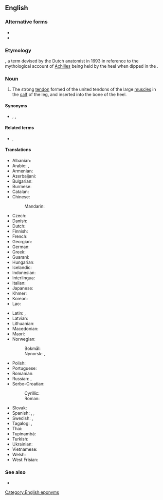 {{also|Achilles' tendon}}
==English==

===Alternative forms===
* {{l|en|Achilles' tendon}}
* {{l|en|tendon of Achilles}}

===Etymology===
{{calque|en|NL.|Achillis tendo}}, a term devised by the Dutch anatomist {{w|Philip Verheyden}} in 1693 in reference to the mythological account of [[Achilles]] being held by the heel when dipped in the {{w|Styx|River Styx}}.

===Noun===
{{en-noun}}

# {{lb|en|anatomy}} The strong [[tendon]] formed of the united tendons of the large [[muscle]]s in the [[calf]] of the leg, and inserted into the bone of the heel.

====Synonyms====
* {{sense|anatomy}} {{l|en|calcaneal tendon}}, {{l|en|tendo Achillis}}, {{l|en|tendo calcaneus}}

====Related terms====
* {{l|en|Achilles jerk}}, {{l|en|Achilles reflex}}

====Translations====
{{trans-top|strong tendon in the calf of the leg}}
* Albanian: {{t-needed|sq}}
* Arabic: {{t|ar|وَتَر أَخِيل|m}}, {{t|ar|عُرْقُوب|m}}
* Armenian: {{t|hy|աքիլեսյան ջիլ}}
* Azerbaijani: {{t|az|Axilles vətəri}}
* Bulgarian: {{t|bg|ахилесово сухожилие|n}}
* Burmese: {{t-needed|my}}
* Catalan: {{t|ca|tendó d'Aquil·les}}
* Chinese:
*: Mandarin: {{t+|cmn|跟腱|tr=gēnjiàn}}
* Czech: {{t|cs|Achillova šlacha|f}}
* Danish: {{t|da|akillessene|c}}
* Dutch: {{t+|nl|achillespees|f}}
* Finnish: {{t+|fi|akillesjänne}}
* French: {{t+|fr|tendon d’Achille|m}}
* Georgian: {{t|ka|აქილევსის მყესი}}
* German: {{t+|de|Achillessehne|f}}
* Greek: {{t+|el|αχίλλειος τένοντας|m}}
* Guaraní: {{t|gn|pytasã}}
* Hungarian: {{t+|hu|Achilles-ín}}
* Icelandic: {{t+|is|hásin|f}}
* Indonesian: {{t|id|tendon achilles}}
* Interlingua: {{t|ia|tendon de Achilles}}
* Italian: {{t+|it|tendine di Achille|m}}
* Japanese: {{t|ja|アキレス腱|tr=[[あきれすけん]], akiresu-ken}}
* Khmer: {{t|km|សរសៃពួរកែង|tr=sɑɑ say puə kaeŋ|sc=Khmr}}
* Korean: {{t+|ko|아킬레스건}}
* Lao: {{t-needed|lo}}
{{trans-mid}}
* Latin: {{t|la|tendo calcaneus|m}}, {{t|la|tendo Achillis|m}}
* Latvian: {{t|lv|Ahileja cīpsla|f}}
* Lithuanian: {{t|lt|kulninė sausgyslė|f}}
* Macedonian: {{t-needed|mk}}
* Maori: {{t|mi|iohere punga}}
* Norwegian:
*: Bokmål: {{t|nb|akillessene|m|f}}
*: Nynorsk: {{t|nn|akillessen|f}}, {{t|nn|akillessene|f}}
* Polish: {{t+|pl|ścięgno Achillesa|n}}
* Portuguese: {{t|pt|tendão de Aquiles|m}}
* Romanian: {{t|ro|tendonul lui Ahile|n}}
* Russian: {{t+|ru|ахи́ллово сухожи́лие|n}}, {{t|ru|пя́точное сухожи́лие|n}}
* Serbo-Croatian:
*: Cyrillic: {{t|sh|Ахилова тетива|f}}
*: Roman: {{t|sh|Ahilova tetiva|f}}
* Slovak: {{t|sk|Achillova šľacha|f}}
* Spanish: {{t|es|tendón aquíleo|m}}, {{t|es|tendón de Aquiles|m}}, {{t|es|tendón calcáneo|m}}
* Swedish: {{t+|sv|hälsena|c}}, {{t+|sv|akillessena}}
* Tagalog: {{t|tl|litid ni Akiles}}, {{t|tl|litid ni Aquiles}}
* Thai: {{t-needed|th}}
* Tupinambá: {{t|tpn|pytasama}}
* Turkish: {{t|tr|Aşil tendonu}}
* Ukrainian: {{t-needed|uk}}
* Vietnamese: {{t-needed|vi}}
* Welsh: {{t|cy|gweyllen y ffêr|f}}
* West Frisian: {{t|fy|achillessine}}
{{trans-bottom}}

===See also===
* {{projectlink|wikipedia}}

[[Category:English eponyms]]